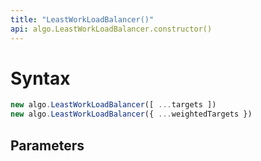 ```yaml
---
title: "LeastWorkLoadBalancer()"
api: algo.LeastWorkLoadBalancer.constructor()
---
```


# Syntax

``` js
new algo.LeastWorkLoadBalancer([ ...targets ])
new algo.LeastWorkLoadBalancer({ ...weightedTargets })
```

## Parameters

<Parameters/>
